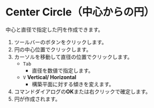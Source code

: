 
# Center Circle（中心からの円） 

<Reference shortcut="" command="Center Circle" button="ツールバー" />

中心と直径で指定した円を作成できます。

1. ツールバーのボタンをクリックします。
2. 円の中心位置でクリックします。
3. カーソルを移動して直径の位置でクリックします。
   - `Tab` 
      - 直径を数値で指定します。
   - `V` **Vertical/ Horizontal**
      - 構築平面に対する傾きを変えます。
4. コマンドダイアログの**OK**または右クリックで確定します。
5. 円が作成されます。